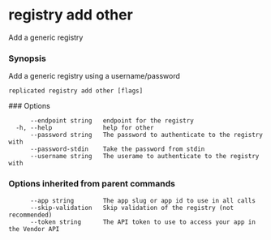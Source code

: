 # registry add other

Add a generic registry

### Synopsis

Add a generic registry using a username/password

```
replicated registry add other [flags]
```







<tr>
  <td></td>
  <td></td>
  <td></td>
</tr>
### Options

```
      --endpoint string   endpoint for the registry
  -h, --help              help for other
      --password string   The password to authenticate to the registry with
      --password-stdin    Take the password from stdin
      --username string   The userame to authenticate to the registry with
```

### Options inherited from parent commands

```
      --app string        The app slug or app id to use in all calls
      --skip-validation   Skip validation of the registry (not recommended)
      --token string      The API token to use to access your app in the Vendor API
```
